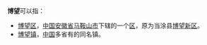 
'''博望'''可以指：
*[[博望区|博望区]]，[[中国|中国]][[安徽省|安徽省]][[马鞍山市|马鞍山市]]下辖的一个[[市辖区|区]]，原为当涂县[[博望新区|博望新区]]。
*[[博望镇|博望镇]]，[[中国|中国]]多省有的同名镇。
{{disambig|Cat=二字中國地名消歧義}}